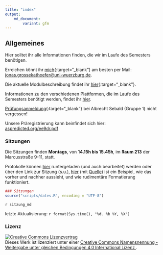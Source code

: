 ---
title: "index"
output:
    md_document:
        variant: gfm
---

## Allgemeines

Hier solltet ihr alle Informationen finden, die wir im Laufe des
Semesters benötigen.

Erreichen könnt ihr
[mich](http://www.i1.psychologie.uni-wuerzburg.de/ekp/personen/jonas-grossekathoefer/){:target="_blank"}
am besten per Mail:
[jonas.grossekathoefer@uni-wuerzburg.de](mailto:jonas.grossekathoefer@uni-wuerzburg.de).

Die aktuelle Modulbeschreibung findet ihr
[hier](https://www2.uni-wuerzburg.de/mhb/MB-de-06-PSY-EFM-152-m01.pdf){:target="_blank"}.

Informationen zu den verschiedenen Plattformen, die im Laufe des
Semesters benötigt werden, findet ihr [hier](material/account.html).

[Prüfungsanmeldung](https://www-sbhome1.zv.uni-wuerzburg.de/qisserver/rds?state=verpublish&status=init&vmfile=no&publishid=201046&moduleCall=webInfo&publishConfFile=webInfo&publishSubDir=veranstaltung){:target="_blank"}
bei Albrecht Sebald (Gruppe 1) nicht vergessen!

Unsere Präregistrierung kann beinfindet sich hier:
[aspredicted.org/ee9dr.pdf](https://aspredicted.org/ee9dr.pdf)

### Sitzungen

Die Sitzungen finden **Montags**, von **14.15h bis 15.45h**, im **Raum 213** der
Marcusstraße 9-11, statt.

Protokolle können
[hier](https://github.com/grszkthfr/ws19_empra/tree/master/protocols)
runtergeladen (und auch bearbeitet) werden oder über den Link zur Sitzung
(s.u.),
[hier](https://grszkthfr.github.io/ws19_empra/protocols/example-protocol.html)
(mit
[Quelle](https://github.com/grszkthfr/ws19_empra/blob/master/protocols/example-protocol.md))
ist ein Beispiel, wie das vorher und nachher aussieht, und wie rudimentäre
Formatierung funktioniert.

```{r, include=FALSE}

### Sitzungen
source("scripts/dates.R", encoding = "UTF-8")

```

`r sitzung_md`

letzte Aktualisierung: `r format(Sys.time(), "%d. %b %Y, %X")`

### Lizenz

<a rel="license" href="http://creativecommons.org/licenses/by-sa/4.0/"><img
alt="Creative Commons Lizenzvertrag" style="border-width:0"
src="https://i.creativecommons.org/l/by-sa/4.0/88x31.png" /></a><br />Dieses
Werk ist lizenziert unter einer <a rel="license"
href="http://creativecommons.org/licenses/by-sa/4.0/">Creative Commons
Namensnennung - Weitergabe unter gleichen Bedingungen 4.0 International Lizenz
</a>.
